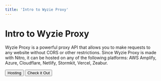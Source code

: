 ```yaml
---
title: 'Intro to Wyzie Proxy'
---
```


# Intro to Wyzie Proxy

Wyzie Proxy is a powerful proxy API that allows you to make requests to any website without CORS or other restrictions. Since Wyzie Proxy is made with Nitro, it can be hosted on any of the following platforms: AWS Amplify, Azure, Cloudflare, Netlify, Stormkit, Vercel, Zeabur.

<div
  style={{
    display: 'flex',
    alignItems: 'center',
    justifyContent: 'space-between',
    gap: '0.5rem',
  }}
>
  <Button to="hosting" type="secondary">Hosting</Button>
  <Button to="https://proxy.wyzie.ru" type="secondary">Check it Out</Button>
</div>
